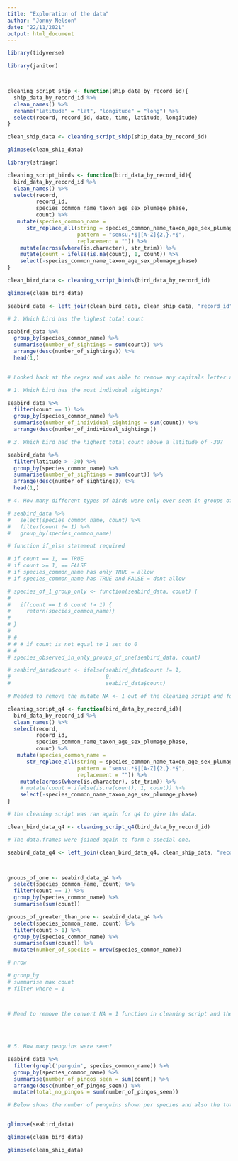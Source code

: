 ```yaml
---
title: "Exploration of the data"
author: "Jonny Nelson"
date: "22/11/2021"
output: html_document
---
```


```r

library(tidyverse)

library(janitor)



cleaning_script_ship <- function(ship_data_by_record_id){
  ship_data_by_record_id %>%
  clean_names() %>%
  rename("latitude" = "lat", "longitude" = "long") %>%
  select(record, record_id, date, time, latitude, longitude) 
}

clean_ship_data <- cleaning_script_ship(ship_data_by_record_id)

```


```r
glimpse(clean_ship_data)
```

```r
library(stringr)
```


```r

cleaning_script_birds <- function(bird_data_by_record_id){
  bird_data_by_record_id %>%
  clean_names() %>%
  select(record,
         record_id,
         species_common_name_taxon_age_sex_plumage_phase,
         count) %>%
   mutate(species_common_name = 
      str_replace_all(string = species_common_name_taxon_age_sex_plumage_phase,
                      pattern = "sensu.*$|[A-Z]{2,}.*$",
                      replacement = "")) %>%
    mutate(across(where(is.character), str_trim)) %>%
    mutate(count = ifelse(is.na(count), 1, count)) %>%
    select(-species_common_name_taxon_age_sex_plumage_phase) 
}

clean_bird_data <- cleaning_script_birds(bird_data_by_record_id)
```

```r
glimpse(clean_bird_data)
```

```r
seabird_data <- left_join(clean_bird_data, clean_ship_data, "record_id")
```

```r

# 2. Which bird has the highest total count

seabird_data %>%
  group_by(species_common_name) %>%
  summarise(number_of_sightings = sum(count)) %>%
  arrange(desc(number_of_sightings)) %>%
  head(1,)
  

# Looked back at the regex and was able to remove any capitals letter after species common names as it may have ungrouped species
```

```r

# 1. Which bird has the most indivdual sightings?

seabird_data %>%
  filter(count == 1) %>%
  group_by(species_common_name) %>%
  summarise(number_of_individual_sightings = sum(count)) %>%
  arrange(desc(number_of_individual_sightings)) 

```

```r

# 3. Which bird had the highest total count above a latitude of -30?

seabird_data %>%
  filter(latitude > -30) %>%
  group_by(species_common_name) %>%
  summarise(number_of_sightings = sum(count)) %>%
  arrange(desc(number_of_sightings)) %>%
  head(1,)

```

```r

# 4. How many different types of birds were only ever seen in groups of 1?

# seabird_data %>%
#   select(species_common_name, count) %>%
#   filter(count != 1) %>%
#   group_by(species_common_name)

# function if_else statement required

# if count == 1, == TRUE
# if count >= 1, == FALSE
# if species_common_name has only TRUE = allow
# if species_common_name has TRUE and FALSE = dont allow

# species_of_1_group_only <- function(seabird_data, count) {
# 
#   if(count == 1 & count !> 1) {
#     return(species_common_name)}
#   
# }
# 
# # 
# # # if count is not equal to 1 set to 0
# # 
# species_observed_in_only_groups_of_one(seabird_data, count)

# seabird_data$count <- ifelse(seabird_data$count != 1,
#                              0,
#                              seabird_data$count)

# Needed to remove the mutate NA <- 1 out of the cleaning script and form a new script.

cleaning_script_q4 <- function(bird_data_by_record_id){
  bird_data_by_record_id %>%
  clean_names() %>%
  select(record,
         record_id,
         species_common_name_taxon_age_sex_plumage_phase,
         count) %>%
   mutate(species_common_name = 
      str_replace_all(string = species_common_name_taxon_age_sex_plumage_phase,
                      pattern = "sensu.*$|[A-Z]{2,}.*$",
                      replacement = "")) %>%
    mutate(across(where(is.character), str_trim)) %>%
    # mutate(count = ifelse(is.na(count), 1, count)) %>%
    select(-species_common_name_taxon_age_sex_plumage_phase) 
}

# the cleaning script was ran again for q4 to give the data.

clean_bird_data_q4 <- cleaning_script_q4(bird_data_by_record_id)

# The data.frames were joined again to form a special one.

seabird_data_q4 <- left_join(clean_bird_data_q4, clean_ship_data, "record_id")



groups_of_one <- seabird_data_q4 %>%
  select(species_common_name, count) %>%
  filter(count == 1) %>%
  group_by(species_common_name) %>%
  summarise(sum(count))

groups_of_greater_than_one <- seabird_data_q4 %>%
  select(species_common_name, count) %>%
  filter(count > 1) %>%
  group_by(species_common_name) %>%
  summarise(sum(count)) %>%
  mutate(number_of_species = nrow(species_common_name))

# nrow

# group_by
# summarise max count
# filter where = 1 



# Need to remove the convert NA = 1 function in cleaning script and then rejoin the tables and then run the code]=.
  
  
  
```

```r
# 5. How many penguins were seen?

seabird_data %>%
  filter(grepl('penguin', species_common_name)) %>%
  group_by(species_common_name) %>%
  summarise(number_of_pingos_seen = sum(count)) %>%
  arrange(desc(number_of_pingos_seen)) %>%
  mutate(total_no_pingos = sum(number_of_pingos_seen))

# Below shows the number of penguins shown per species and also the total number of penguins observed.
  

```

```r
glimpse(seabird_data)
```

```r
glimpse(clean_bird_data)
```
```r
glimpse(clean_ship_data)
```

